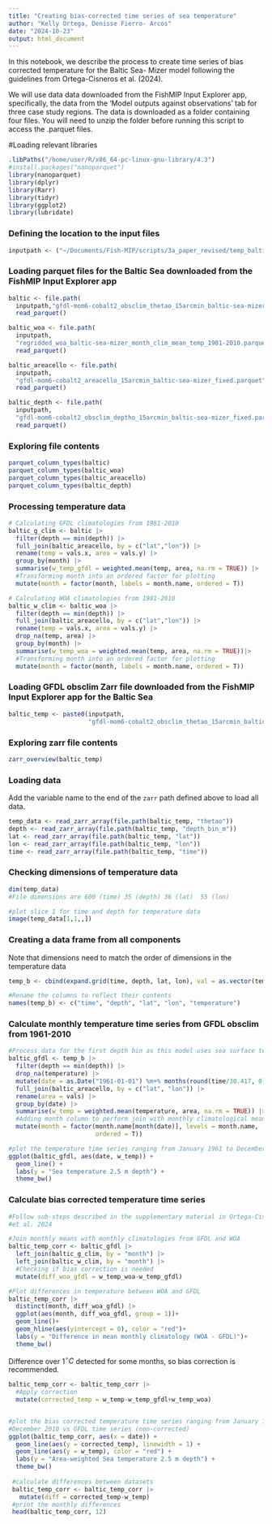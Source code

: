 ```yaml
---
title: "Creating bias-corrected time series of sea temperature"
author: "Kelly Ortega, Denisse Fierro- Arcos"
date: "2024-10-23"
output: html_document
---
```

In this notebook, we describe the process to create time series of bias corrected temperature for the Baltic Sea- Mizer model following the guidelines from Ortega-Cisneros et al. (2024).

We will use data data downloaded from the FishMIP Input Explorer app, specifically, the data from the 'Model outputs against observations' tab for three case study regions. The data is downloaded as a folder containing four files. You will need to unzip the folder before running this script to access the .parquet files.

#Loading relevant libraries

```r
.libPaths("/home/user/R/x86_64-pc-linux-gnu-library/4.3")
#install.packages("nanoparquet")
library(nanoparquet)
library(dplyr)
library(Rarr)
library(tidyr)
library(ggplot2)
library(lubridate)
```

### Defining the location to the input files
```r
inputpath <- ("~/Documents/Fish-MIP/scripts/3a_paper_revised/temp_baltic-sea-mizer/")
```

### Loading parquet files for the Baltic Sea downloaded from the FishMIP Input Explorer app 
```r
baltic <- file.path(
  inputpath,"gfdl-mom6-cobalt2_obsclim_thetao_15arcmin_baltic-sea-mizer_mthly_clim_mean_1981_2010.parquet") |> 
  read_parquet()

baltic_woa <- file.path(
  inputpath,
  "regridded_woa_baltic-sea-mizer_month_clim_mean_temp_1981-2010.parquet") |> 
  read_parquet()

baltic_areacello <- file.path(
  inputpath,
  "gfdl-mom6-cobalt2_areacello_15arcmin_baltic-sea-mizer_fixed.parquet") |> 
  read_parquet()

baltic_depth <- file.path(
  inputpath,
  "gfdl-mom6-cobalt2_obsclim_deptho_15arcmin_baltic-sea-mizer_fixed.parquet") |> 
  read_parquet() 
```

### Exploring file contents
```r
parquet_column_types(baltic)
parquet_column_types(baltic_woa)
parquet_column_types(baltic_areacello)
parquet_column_types(baltic_depth)
```

### Processing temperature data
```r
# Calculating GFDL climatologies from 1981-2010
baltic_g_clim <- baltic |>
  filter(depth == min(depth)) |>
  full_join(baltic_areacello, by = c("lat","lon")) |>
  rename(temp = vals.x, area = vals.y) |>
  group_by(month) |>
  summarise(w_temp_gfdl = weighted.mean(temp, area, na.rm = TRUE)) |>
  #Transforming month into an ordered factor for plotting
  mutate(month = factor(month, labels = month.name, ordered = T))

# Calculating WOA climatologies from 1981-2010
baltic_w_clim <- baltic_woa |>
  filter(depth == min(depth)) |>
  full_join(baltic_areacello, by = c("lat","lon")) |>
  rename(temp = vals.x, area = vals.y) |>
  drop_na(temp, area) |>
  group_by(month) |>
  summarise(w_temp_woa = weighted.mean(temp, area, na.rm = TRUE))|>
  #Transforming month into an ordered factor for plotting
  mutate(month = factor(month, labels = month.name, ordered = T))
```

### Loading GFDL obsclim Zarr file downloaded from the FishMIP Input Explorer app for the Baltic Sea
```r
baltic_temp <- paste0(inputpath,
                      "gfdl-mom6-cobalt2_obsclim_thetao_15arcmin_baltic-sea-mizer_monthly_1961_2010.zarr")
```

### Exploring zarr file contents
```r
zarr_overview(baltic_temp)
```

### Loading data

Add the variable name to the end of the `zarr` path defined above to load all data.
```r
temp_data <- read_zarr_array(file.path(baltic_temp, "thetao"))
depth <- read_zarr_array(file.path(baltic_temp, "depth_bin_m"))
lat <- read_zarr_array(file.path(baltic_temp, "lat"))
lon <- read_zarr_array(file.path(baltic_temp, "lon"))
time <- read_zarr_array(file.path(baltic_temp, "time"))
```

### Checking dimensions of temperature data

```r
dim(temp_data)
#File dimensions are 600 (time) 35 (depth) 36 (lat)  55 (lon)

#plot slice 1 for time and depth for temperature data
image(temp_data[1,1,,])
```

### Creating a data frame from all components

Note that dimensions need to match the order of dimensions in the temperature data
```r
temp_b <- cbind(expand.grid(time, depth, lat, lon), val = as.vector(temp_data))

#Rename the columns to reflect their contents
names(temp_b) <- c("time", "depth", "lat", "lon", "temperature")
```

### Calculate monthly temperature time series from GFDL obsclim from 1961-2010

```r
#Process data for the first depth bin as this model uses sea surface temperature
baltic_gfdl <- temp_b |> 
  filter(depth == min(depth)) |> 
  drop_na(temperature) |>
  mutate(date = as.Date("1961-01-01") %m+% months(round(time/30.417, 0))) |>
  full_join(baltic_areacello, by = c("lat", "lon")) |>
  rename(area = vals) |>
  group_by(date) |>
  summarise(w_temp = weighted.mean(temperature, area, na.rm = TRUE)) |> 
  #Adding month column to perform join with monthly climatological mean data
  mutate(month = factor(month.name[month(date)], levels = month.name, 
                        ordered = T))

#plot the temperature time series ranging from January 1961 to December 2010
ggplot(baltic_gfdl, aes(date, w_temp)) +
  geom_line() +
  labs(y = "Sea temperature 2.5 m depth") +
  theme_bw()
```

### Calculate bias corrected temperature time series 

```r
#Follow sub-steps described in the supplementary material in Ortega-Cisneros 
#et al. 2024

#Join monthly means with monthly climatologies from GFDL and WOA
baltic_temp_corr <- baltic_gfdl |> 
  left_join(baltic_g_clim, by = "month") |> 
  left_join(baltic_w_clim, by = "month") |> 
  #Checking if bias correction is needed
  mutate(diff_woa_gfdl = w_temp_woa-w_temp_gfdl)

#Plot differences in temperature between WOA and GFDL
baltic_temp_corr |> 
  distinct(month, diff_woa_gfdl) |> 
  ggplot(aes(month, diff_woa_gfdl, group = 1))+
  geom_line()+
  geom_hline(aes(yintercept = 0), color = "red")+
  labs(y = "Difference in mean monthly climatology (WOA - GFDL)")+
  theme_bw()
```

Difference over 1$^{\circ}C$ detected for some months, so bias correction is recommended.  
  
```r
baltic_temp_corr <- baltic_temp_corr |> 
  #Apply correction
  mutate(corrected_temp = w_temp-w_temp_gfdl+w_temp_woa)


#plot the bias corrected temperature time series ranging from January 1961 to 
#December 2010 vs GFDL time series (non-corrected)
ggplot(baltic_temp_corr, aes(x = date)) +
  geom_line(aes(y = corrected_temp), linewidth = 1) +
  geom_line(aes(y = w_temp), color = "red") +
  labs(y = "Area-weighted Sea temperature 2.5 m depth") +
  theme_bw()
  
 #calculate differences between datasets
 baltic_temp_corr <- baltic_temp_corr |> 
   mutate(diff = corrected_temp-w_temp)
 #print the monthly differences
 head(baltic_temp_corr, 12)
```

